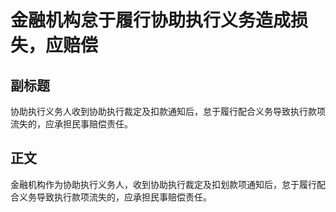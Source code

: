 # 金融机构怠于履行协助执行义务造成损失，应赔偿
## 副标题
协助执行义务人收到协助执行裁定及扣款通知后，怠于履行配合义务导致执行款项流失的，应承担民事赔偿责任。
## 正文
金融机构作为协助执行义务人，收到协助执行裁定及扣划款项通知后，怠于履行配合义务导致执行款项流失的，应承担民事赔偿责任。